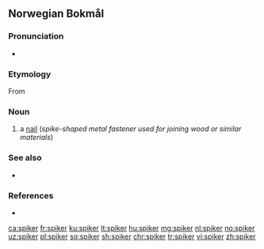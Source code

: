 ==Norwegian Bokmål==
{{wikipedia|lang=no}}

===Pronunciation===
* {{audio|No-spiker.ogg|Audio|lang=no}}

===Etymology===
From {{etyl|gml|nb}} {{term|spiker|lang=gml}}

===Noun===
{{head|nb|noun|g=m|definite singular|spikeren|indefinite plural|spiker|or|spikere|or|spikre|or|spikrer|definite plural|spikerne|or|spikrene}}

# a [[nail]] (''spike-shaped metal fastener used for joining wood or similar materials'')

===See also===
* {{l-nn|spikar}}

===References===
* {{R:The Bokmål Dictionary}}

[[ca:spiker]]
[[fr:spiker]]
[[ku:spiker]]
[[lt:spiker]]
[[hu:spiker]]
[[mg:spiker]]
[[nl:spiker]]
[[no:spiker]]
[[uz:spiker]]
[[pl:spiker]]
[[sq:spiker]]
[[sh:spiker]]
[[chr:spiker]]
[[tr:spiker]]
[[vi:spiker]]
[[zh:spiker]]